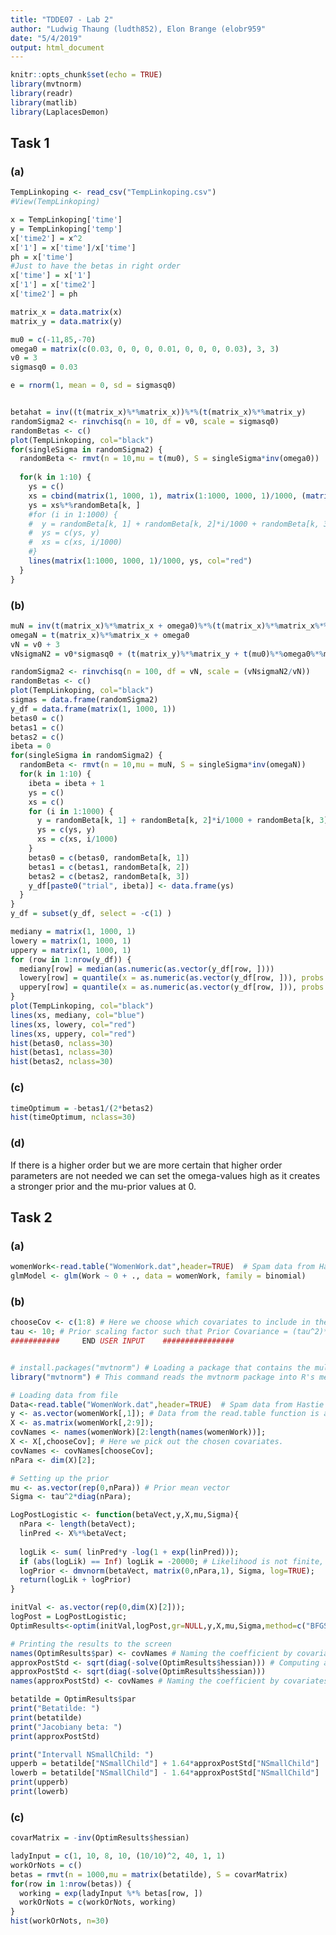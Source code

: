 ```yaml
---
title: "TDDE07 - Lab 2"
author: "Ludwig Thaung (ludth852), Elon Brange (elobr959"
date: "5/4/2019"
output: html_document
---
```


```r
knitr::opts_chunk$set(echo = TRUE)
library(mvtnorm)
library(readr)
library(matlib)
library(LaplacesDemon)
```

## Task 1
### (a)
```r
TempLinkoping <- read_csv("TempLinkoping.csv")
#View(TempLinkoping)

x = TempLinkoping['time']
y = TempLinkoping['temp']
x['time2'] = x^2
x['1'] = x['time']/x['time']
ph = x['time']
#Just to have the betas in right order
x['time'] = x['1']
x['1'] = x['time2']
x['time2'] = ph

matrix_x = data.matrix(x)
matrix_y = data.matrix(y)

mu0 = c(-11,85,-70)
omega0 = matrix(c(0.03, 0, 0, 0, 0.01, 0, 0, 0, 0.03), 3, 3)
v0 = 3
sigmasq0 = 0.03

e = rnorm(1, mean = 0, sd = sigmasq0)


betahat = inv((t(matrix_x)%*%matrix_x))%*%(t(matrix_x)%*%matrix_y) 
randomSigma2 <- rinvchisq(n = 10, df = v0, scale = sigmasq0)
randomBetas <- c()
plot(TempLinkoping, col="black") 
for(singleSigma in randomSigma2) {
  randomBeta <- rmvt(n = 10,mu = t(mu0), S = singleSigma*inv(omega0))
  
  for(k in 1:10) {
    ys = c()
    xs = cbind(matrix(1, 1000, 1), matrix(1:1000, 1000, 1)/1000, (matrix(1:1000, 1000, 1)/1000)^2)
    ys = xs%*%randomBeta[k, ]
    #for (i in 1:1000) {
    #  y = randomBeta[k, 1] + randomBeta[k, 2]*i/1000 + randomBeta[k, 3]*(i/1000)^2
    #  ys = c(ys, y)
    #  xs = c(xs, i/1000)
    #}
    lines(matrix(1:1000, 1000, 1)/1000, ys, col="red") 
  }
}
```

### (b)
```r
muN = inv(t(matrix_x)%*%matrix_x + omega0)%*%(t(matrix_x)%*%matrix_x%*%betahat + omega0%*%mu0)
omegaN = t(matrix_x)%*%matrix_x + omega0
vN = v0 + 3
vNsigmaN2 = v0*sigmasq0 + (t(matrix_y)%*%matrix_y + t(mu0)%*%omega0%*%mu0 - t(muN)%*%omegaN%*%muN)

randomSigma2 <- rinvchisq(n = 100, df = vN, scale = (vNsigmaN2/vN))
randomBetas <- c()
plot(TempLinkoping, col="black")
sigmas = data.frame(randomSigma2)
y_df = data.frame(matrix(1, 1000, 1))
betas0 = c()
betas1 = c()
betas2 = c()
ibeta = 0
for(singleSigma in randomSigma2) {
  randomBeta <- rmvt(n = 10,mu = muN, S = singleSigma*inv(omegaN))
  for(k in 1:10) {
    ibeta = ibeta + 1
    ys = c()
    xs = c()
    for (i in 1:1000) {
      y = randomBeta[k, 1] + randomBeta[k, 2]*i/1000 + randomBeta[k, 3]*(i/1000)^2
      ys = c(ys, y)
      xs = c(xs, i/1000)
    }
    betas0 = c(betas0, randomBeta[k, 1])
    betas1 = c(betas1, randomBeta[k, 2])
    betas2 = c(betas2, randomBeta[k, 3])
    y_df[paste0("trial", ibeta)] <- data.frame(ys)
  }
}
y_df = subset(y_df, select = -c(1) )

mediany = matrix(1, 1000, 1)
lowery = matrix(1, 1000, 1)
uppery = matrix(1, 1000, 1)
for (row in 1:nrow(y_df)) {
  mediany[row] = median(as.numeric(as.vector(y_df[row, ])))
  lowery[row] = quantile(x = as.numeric(as.vector(y_df[row, ])), probs = 0.025)
  uppery[row] = quantile(x = as.numeric(as.vector(y_df[row, ])), probs = 0.975)
}
plot(TempLinkoping, col="black")
lines(xs, mediany, col="blue")
lines(xs, lowery, col="red")
lines(xs, uppery, col="red")
hist(betas0, nclass=30)
hist(betas1, nclass=30)
hist(betas2, nclass=30)
```

### (c)
```r
timeOptimum = -betas1/(2*betas2)
hist(timeOptimum, nclass=30)
```

### (d)
If there is a higher order but we are more certain that higher order parameters are not needed we can set the omega-values high as it creates a stronger prior and the mu-prior values at 0.

## Task 2
### (a)
```r
womenWork<-read.table("WomenWork.dat",header=TRUE)  # Spam data from Hastie et al.
glmModel <- glm(Work ~ 0 + ., data = womenWork, family = binomial)

```


### (b)
```r
chooseCov <- c(1:8) # Here we choose which covariates to include in the model
tau <- 10; # Prior scaling factor such that Prior Covariance = (tau^2)*I
###########     END USER INPUT    ################


# install.packages("mvtnorm") # Loading a package that contains the multivariate normal pdf
library("mvtnorm") # This command reads the mvtnorm package into R's memory. NOW we can use dmvnorm function.

# Loading data from file
Data<-read.table("WomenWork.dat",header=TRUE)  # Spam data from Hastie et al.
y <- as.vector(womenWork[,1]); # Data from the read.table function is a data frame. Let's convert y and X to vector and matrix.
X <- as.matrix(womenWork[,2:9]);
covNames <- names(womenWork)[2:length(names(womenWork))];
X <- X[,chooseCov]; # Here we pick out the chosen covariates.
covNames <- covNames[chooseCov];
nPara <- dim(X)[2];

# Setting up the prior
mu <- as.vector(rep(0,nPara)) # Prior mean vector
Sigma <- tau^2*diag(nPara);

LogPostLogistic <- function(betaVect,y,X,mu,Sigma){ 
  nPara <- length(betaVect);
  linPred <- X%*%betaVect;
  
  logLik <- sum( linPred*y -log(1 + exp(linPred)));
  if (abs(logLik) == Inf) logLik = -20000; # Likelihood is not finite, stear the optimizer away from here!
  logPrior <- dmvnorm(betaVect, matrix(0,nPara,1), Sigma, log=TRUE);
  return(logLik + logPrior)
}

initVal <- as.vector(rep(0,dim(X)[2])); 
logPost = LogPostLogistic;
OptimResults<-optim(initVal,logPost,gr=NULL,y,X,mu,Sigma,method=c("BFGS"),control=list(fnscale=-1),hessian=TRUE)

# Printing the results to the screen
names(OptimResults$par) <- covNames # Naming the coefficient by covariates
approxPostStd <- sqrt(diag(-solve(OptimResults$hessian))) # Computing approximate standard deviations.
approxPostStd <- sqrt(diag(-solve(OptimResults$hessian)))
names(approxPostStd) <- covNames # Naming the coefficient by covariates

betatilde = OptimResults$par
print("Betatilde: ")
print(betatilde)
print("Jacobiany beta: ")
print(approxPostStd)

print("Intervall NSmallChild: ")
upperb = betatilde["NSmallChild"] + 1.64*approxPostStd["NSmallChild"]
lowerb = betatilde["NSmallChild"] - 1.64*approxPostStd["NSmallChild"]
print(upperb)
print(lowerb)
```

### (c)
```r
covarMatrix = -inv(OptimResults$hessian)

ladyInput = c(1, 10, 8, 10, (10/10)^2, 40, 1, 1)
workOrNots = c()
betas = rmvt(n = 1000,mu = matrix(betatilde), S = covarMatrix)
for(row in 1:nrow(betas)) {
  working = exp(ladyInput %*% betas[row, ])
  workOrNots = c(workOrNots, working)
}
hist(workOrNots, n=30)
```


